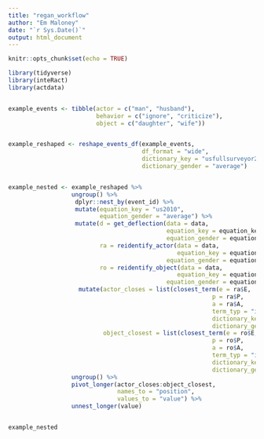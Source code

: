 ```yaml
---
title: "regan_workflow"
author: "Em Maloney"
date: "`r Sys.Date()`"
output: html_document
---
```


```r
knitr::opts_chunk$set(echo = TRUE)
```

```r
library(tidyverse)
library(inteRact)
library(actdata)


example_events <- tibble(actor = c("man", "husband"),
                         behavior = c("ignore", "criticize"),
                         object = c("daughter", "wife"))


example_reshaped <- reshape_events_df(example_events, 
                                      df_format = "wide",
                                      dictionary_key = "usfullsurveyor2015",
                                      dictionary_gender = "average")


example_nested <- example_reshaped %>% 
                  ungroup() %>% 
                   dplyr::nest_by(event_id) %>% 
                   mutate(equation_key = "us2010",
                          equation_gender = "average") %>% 
                   mutate(d = get_deflection(data = data, 
                                             equation_key = equation_key,
                                             equation_gender = equation_gender),
                          ra = reidentify_actor(data = data,
                                                equation_key = equation_key,
                                             equation_gender = equation_gender),
                          ro = reidentify_object(data = data,
                                                equation_key = equation_key,
                                             equation_gender = equation_gender)) %>% 
                    mutate(actor_closes = list(closest_term(e = ra$E,
                                                          p = ra$P,
                                                          a = ra$A,
                                                          term_typ = "identity",
                                                          dictionary_key = "usfullsurveyor2015",
                                                          dictionary_gender = "average")),
                           object_closest = list(closest_term(e = ro$E,
                                                          p = ro$P,
                                                          a = ro$A,
                                                          term_typ = "identity",
                                                          dictionary_key = "usfullsurveyor2015",
                                                          dictionary_gender = "average"))) %>% 
                  ungroup() %>% 
                  pivot_longer(actor_closes:object_closest,
                               names_to = "position",
                               values_to = "value") %>% 
                  unnest_longer(value)


example_nested

```

